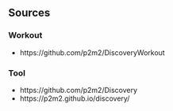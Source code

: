 ## Sources

### Workout
- https://github.com/p2m2/DiscoveryWorkout

### Tool
- https://github.com/p2m2/Discovery
- https://p2m2.github.io/discovery/
